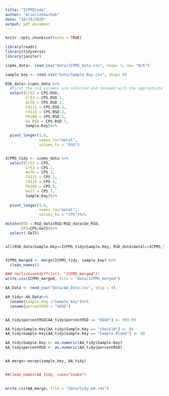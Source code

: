 ```yaml
---
title: "ICPMSCode"
author: "ArielleSherbak"
date: "10/29/2020"
output: pdf_document
---
```


```r
knitr::opts_chunk$set(echo = TRUE)
```


```r
library(readr)
library(tidyverse)
library(janitor)
```


```r
icpms_data<- read.csv("Data/ICPMS_Data.csv", skip= 1, na= "N/A")

sample_key <- read.csv("Data/Sample_Key.csv", skip= 0)

RSD_data<-icpms_data %>%
  #first the rsd columns are selected and renamed with the approptiate metal isotope
  select(Cr52 = CPS.RSD,
         Cr53 = CPS.RSD.1,
         As76 = CPS.RSD.2,
         Cd111 = CPS.RSD.3,
         Cd114 = CPS.RSD.4,
         Pb208 = CPS.RSD.5,
         Ge_RSD = CPS.RSD.7,
         Sample.Key)%>%
  
  pivot_longer(1:6, 
               names_to="metal", 
               values_to = "RSD")


ICPMS_tidy <- icpms_data %>%
  select(Cr52 = CPS,
         Cr53 = CPS.1,
         As76 = CPS.2,
         Cd111 = CPS.3,
         Cd114 = CPS.4,
         Pb208 = CPS.5,
         Ge72 = CPS.7,
         Sample.Key)%>%
  
  pivot_longer(1:6, 
               names_to="metal", 
               values_to = "CPS")%>%

mutate(RSD = RSD_data$RSD/RSD_data$Ge_RSD,
       CPS=CPS/Ge72)%>%
  select(-Ge72)


all(RSD_data$Sample.Key==ICPMS_tidy$Sample.Key, RSD_data$metal==ICPMS_tidy$metal)


ICPMS_merged <- merge(ICPMS_tidy, sample_key) %>%
  clean_names()
```

```r
### rm(list=setdiff(ls(), "ICPMS_merged"))
write.csv(ICPMS_merged, file = "data/ICPMS_merged")

```


```r
AA_Data <- read_csv("Data/AA_Data.csv", skip = 4)

AA_tidy<-AA_Data%>%
  rename(Sample.Key ="Sample Key")%>%
  rename(percentRSD = "%RSD")


AA_tidy$percentRSD[AA_tidy$percentRSD == "HIGH"] <- 999.99

AA_tidy$Sample.Key[AA_tidy$Sample.Key == "check10"] <- 80
AA_tidy$Sample.Key[AA_tidy$Sample.Key == "Sample Blank"] <- 90

AA_tidy$Sample.Key <- as.numeric(AA_tidy$Sample.Key)
AA_tidy$percentRSD <- as.numeric(AA_tidy$percentRSD)


AA_merge<-merge(sample_key, AA_tidy)


##clean_names(AA_tidy, case="snake")
 

write.csv(AA_merge, file = "data/tidy_AA.rds")

```
